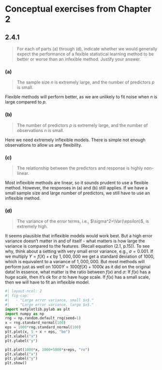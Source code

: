 # Conceptual exercises from Chapter 2

## 2.4.1
> For each of parts (a) through (d), indicate whether we would generally expect the performance of a fexible statistical learning method to be better or worse than an infexible method. Justify your answer.

### (a)
> The sample size $n$ is extremely large, and the number of predictors $p$ is small.

Flexible methods will perform better, as we are unlikely to fit noise when $n$ is large compared to $p$.

### (b)
> The number of predictors $p$ is extremely large, and the number of observations $n$ is small.

Here we need extremely inflexible models. There is simple not enough observations to allow us any flexibility.

### (c)
> The relationship between the predictors and response is highly non-linear.

Most inflexible methods are linear, so it sounds prudent to use a flexible method. However, the responses in (a) and (b) still applies. If we have a small sample size and large number of predictors, we still have to use an inflexible method.

### (d)
> The variance of the error terms, i.e., $\sigma^2=\Var(\epsilon)$, is extremely high.

It seems plausible that inflexible models would work best. But a high error variance doesn't matter in and of itself - what matters is how large the variance is compared to the features. (Recall equation (2.1, p.15)). To see why, think about a setting with very small error variance, e.g., $\sigma=0.001$. If we multiply $Y=f(X)+\epsilon$ by $1,000,000$ we get a standard deviation of $1000$, which is equivalent to a variance of $1,000,000$. But most methods will perform just as well on $1000Y=1000f(X)+1000\epsilon$ as it did on the original data! In essence, what matter is the ratio between $f(x)$ and $\sigma$: If $f(x)$ has a huge scale, then it's ok for $\sigma$ to have huge scale. If $f(x)$ has a small scale, then we will have to fit an inflexible model.



```python
#| layout-ncol: 2
#| fig-cap: 
#|   - "Large error variance, small $x$."
#|   - "Large error variance, large $x$."
import matplotlib.pylab as plt
import numpy as np
rng = np.random.default_rng(seed=1)
x = rng.standard_normal(100)
eps = 1000*rng.standard_normal(100)
plt.plot(x, 5 + x + eps, "bo")
plt.xlabel("x")
plt.ylabel("y")

plt.plot(1000*x, 1000+5000*x+eps, "ro")
plt.xlabel("x")
plt.ylabel("y")
plt.show()
```
